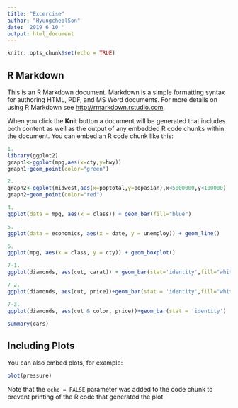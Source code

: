 ```yaml
---
title: "Excercise"
author: "HyungcheolSon"
date: '2019 6 10 '
output: html_document
---
```


```r
knitr::opts_chunk$set(echo = TRUE)
```

## R Markdown

This is an R Markdown document. Markdown is a simple formatting syntax for authoring HTML, PDF, and MS Word documents. For more details on using R Markdown see <http://rmarkdown.rstudio.com>.

When you click the **Knit** button a document will be generated that includes both content as well as the output of any embedded R code chunks within the document. You can embed an R code chunk like this:
```r
1.
library(ggplot2)
graph1<-ggplot(mpg,aes(x=cty,y=hwy))
graph1+geom_point(color="green")

```
```r
2.
graph2<-ggplot(midwest,aes(x=poptotal,y=popasian),x<5000000,y<100000)
graph2+geom_point(color="red")

```



```r
4.
ggplot(data = mpg, aes(x = class)) + geom_bar(fill="blue")

```
```r
5.
ggplot(data = economics, aes(x = date, y = unemploy)) + geom_line()

```
```r
6.
ggplot(mpg, aes(x = class, y = cty)) + geom_boxplot()

```



```r
7-1.
ggplot(diamonds, aes(cut, carat)) + geom_bar(stat='identity',fill="white")

```
```r
7-2.
ggplot(diamonds, aes(cut, price))+geom_bar(stat = 'identity',fill="white")
```
```r
7-3.
ggplot(diamonds, aes(cut & color, price))+geom_bar(stat = 'identity')
```

```r
summary(cars)
```

## Including Plots

You can also embed plots, for example:

```r
plot(pressure)
```

Note that the `echo = FALSE` parameter was added to the code chunk to prevent printing of the R code that generated the plot.
